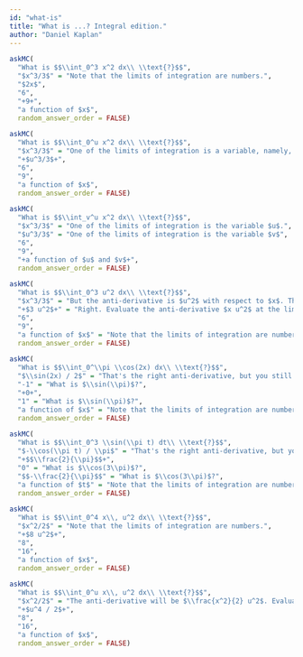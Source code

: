 ```yaml
---
id: "what-is"
title: "What is ...? Integral edition."
author: "Daniel Kaplan"
---
```


```r
askMC(
  "What is $$\\int_0^3 x^2 dx\\ \\text{?}$$",
  "$x^3/3$" = "Note that the limits of integration are numbers.",
  "$2x$",
  "6",
  "+9+",
  "a function of $x$",
  random_answer_order = FALSE)
```

```r
askMC(
  "What is $$\\int_0^u x^2 dx\\ \\text{?}$$",
  "$x^3/3$" = "One of the limits of integration is a variable, namely, $u$.",
  "+$u^3/3$+",
  "6",
  "9",
  "a function of $x$",
  random_answer_order = FALSE)
```

```r
askMC(
  "What is $$\\int_v^u x^2 dx\\ \\text{?}$$",
  "$x^3/3$" = "One of the limits of integration is the variable $u$.",
  "$u^3/3$" = "One of the limits of integration is the variable $v$",
  "6",
  "9",
  "+a function of $u$ and $v$+",
  random_answer_order = FALSE)
```

```r
askMC(
  "What is $$\\int_0^3 u^2 dx\\ \\text{?}$$",
  "$x^3/3$" = "But the anti-derivative is $u^2$ with respect to $x$. That's just $x u^2$.",
  "+$3 u^2$+" = "Right. Evaluate the anti-derivative $x u^2$ at the limits $x=0$ to $x=3$, giving $3 u^2 - 0 u^2$.",
  "6",
  "9",
  "a function of $x$" = "Note that the limits of integration are numbers.",
  random_answer_order = FALSE)
```

```r
askMC(
  "What is $$\\int_0^\\pi \\cos(2x) dx\\ \\text{?}$$",
  "$\\sin(2x) / 2$" = "That's the right anti-derivative, but you still need to evaluate it at the two limits of integration, 0 and $\\pi$.",
  "-1" = "What is $\\sin(\\pi)$?",
  "+0+",
  "1" = "What is $\\sin(\\pi)$?",
  "a function of $x$" = "Note that the limits of integration are numbers.",
  random_answer_order = FALSE)
```

```r
askMC(
  "What is $$\\int_0^3 \\sin(\\pi t) dt\\ \\text{?}$$",
  "$-\\cos(\\pi t) / \\pi$" = "That's the right anti-derivative, but you still need to evaluate it at the two limits of integration, 0 and 3",
  "+$$\\frac{2}{\\pi}$$+",
  "0" = "What is $\\cos(3\\pi)$?",
  "$$-\\frac{2}{\\pi}$$" = "What is $\\cos(3\\pi)$?",
  "a function of $t$" = "Note that the limits of integration are numbers.",
  random_answer_order = FALSE)
```


```r
askMC(
  "What is $$\\int_0^4 x\\, u^2 dx\\ \\text{?}$$",
  "$x^2/2$" = "Note that the limits of integration are numbers.",
  "+$8 u^2$+",
  "8",
  "16",
  "a function of $x$",
  random_answer_order = FALSE)
```

```r
askMC(
  "What is $$\\int_0^u x\\, u^2 dx\\ \\text{?}$$",
  "$x^2/2$" = "The anti-derivative will be $\\frac{x^2}{2} u^2$. Evaluate this at $x=0$ and $x=u$.",
  "+$u^4 / 2$+",
  "8",
  "16",
  "a function of $x$",
  random_answer_order = FALSE)
```

